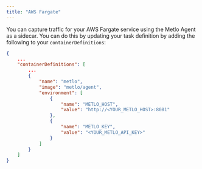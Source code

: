 ```yaml
---
title: "AWS Fargate"
---
```


You can capture traffic for your AWS Fargate service using the Metlo Agent as a
sidecar. You can do this by updating your task definition by adding the
following to your `containerDefinitions`:

```json JSON
{
    ...
    "containerDefinitions": [
        ...
        {
            "name": "metlo",
            "image": "metlo/agent",
            "environment": [
                {
                    "name": "METLO_HOST",
                    "value": "http://<YOUR_METLO_HOST>:8081"
                },
                {
                    "name": "METLO_KEY",
                    "value": "<YOUR_METLO_API_KEY>"
                }
            ]
        }
    ]
}
```
